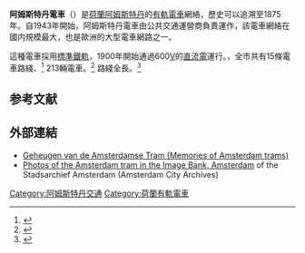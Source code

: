 {{noteTA
|G1=Railway}}
{{Infobox tram network
| color =
| name = 阿姆斯特丹電車
| system =
| logo = Amsterdam metro.svg
| image = GVB Combino 2056 and 12G 835 (Amsterdam trams) on route 13, September 2007.jpg
| caption = 
<!-- Operation -->
| locale = [[荷蘭|荷蘭]][[阿姆斯特丹|阿姆斯特丹]]
<!-- First era -->
| era1_name = [[馬車鐵道|馬車鐵道]]
| era1_start_year = {{Start date|1875}}
| era1_end_year = {{End date|1906/1916}}
| era1_state = collapsed
| era1_system =
| era1_status = 轉為電力運行
| era1_routes =
| era1_owner =
| era1_operator = Amsterdamsche Omnibus Maatschappij (AOM) (1875–1899)<br>[[Gemeentetram_Amsterdam|Gemeentetram Amsterdam]] (GTA) (1900–1916)
| era1_gauge = {{Track gauge|1422mm}}
| era1_propulsion_system = 馬
| era1_el =
| era1_depot =
| era1_stock =
| era1_single_track_length =
| era1_double_track_length =
| era1_total_track_length =
| era1_route_length =
| era1_pass_year =
| era1_passengers =
| era1_pass_percent =
| era1_pass_system =
| era1_mpassengers =
| era1_map =
| era1_website =
<!-- Second era -->
| era2_name = [[有軌電車|有軌電車]]
| era2_start_year = {{Start date|1900}}
| era2_end_year =
| era2_state = show
| era2_system =
| era2_status = 運行中
| era2_lines =
| era2_routes = 15<ref name="GVB" />
| era2_owner =
| era2_operator = [[Gemeentetram_Amsterdam|Gemeentetram Amsterdam]] (GTA) (1900–1942)<br>{{link-en|GVB|Gemeentelijk Vervoerbedrijf}} （1943-）
| era2_gauge = {{Track gauge|sg}}
| era2_propulsion_system = 電力
| era2_el = 600 [[伏特|V]] [[直流電|DC]] [[高架電纜|高架電纜]]
| era2_depot =
| era2_stock = 213<ref name="tram_stats" />
| era2_single_track_length = {{convert|200|km|mi|abbr=on}}<ref name=tram_stats/>
| era2_double_track_length = 
| era2_total_track_length = 
| era2_route_length = {{convert|80.5|km|mi|abbr=on}}<ref name=GVBfiguresarvhive/>
| era2_stops = 500<ref name="tram_stats" />
| era2_pass_year =
| era2_passengers =
| era3_pass_percent =
| era2_pass_system =
| era2_mpassengers =
| era2_map =[[file:AmsterdamTram.svg|300px]]
| era2_website = http://en.gvb.nl/ GVB
}}

'''阿姆斯特丹電車'''（{{lang-nl|Amsterdamse tram}}）是[[荷蘭|荷蘭]][[阿姆斯特丹|阿姆斯特丹]]的[[有軌電車|有軌電車]]網絡，歷史可以追溯至1875年。自1943年開始，阿姆斯特丹電車由公共交通運營商{{link-en|GVB|Gemeentelijk Vervoerbedrijf}}負責運作，該電車網絡在國内規模最大，也是歐洲的大型電車網路之一。

這種電車採用[[標準鐵軌|標準鐵軌]]，1900年開始通過600[[伏特|V]]的[[直流電|直流電]]運行。{{As of|2015}}，全市共有15條電車路綫、<ref name="GVB">{{cite web |url=http://en.gvb.nl/ |title=GVB (Home) |publisher=|GVB |date= |accessdate=2015-03-10}}</ref> 213輛電車。<ref name="tram_stats">{{cite web |url=http://en.gvb.nl/feiten-en-cijfers/tram |title=Tram - Tram statistics |publisher=GVB |date= |accessdate=2015-03-10}}</ref> 路綫全長{{convert|80.5|km|mi}}。<ref name=GVBfiguresarvhive>{{cite web|title=Transport in figures|url=http://www.gvb.nl/english/aboutgvb/facts-and-figures/Pages/transport.aspx|work=GVB|accessdate=2013-09-27|archiveurl=https://web.archive.org/web/20110926220109/http://www.gvb.nl/english/aboutgvb/facts-and-figures/Pages/transport.aspx|archivedate=2011-09-26|deadurl=yes}}</ref>

==参考文献==
{{reflist}}

==外部連結==
{{commons category|Trams in Amsterdam}}
* [http://www.amsterdamsetrams.nl/ Geheugen van de Amsterdamse Tram (Memories of Amsterdam trams)] {{nl icon}} 
* [http://beeldbank.amsterdam.nl/beeldbank/indeling/grid?q_searchfield=tram Photos of the Amsterdam tram in the Image Bank, Amsterdam] {{Wayback|url=http://beeldbank.amsterdam.nl/beeldbank/indeling/grid?q_searchfield=tram |date=20161203061405 }} of the Stadsarchief Amsterdam (Amsterdam City Archives) {{nl icon}}

[[Category:阿姆斯特丹交通|Category:阿姆斯特丹交通]]
[[Category:荷蘭有軌電車|Category:荷蘭有軌電車]]
